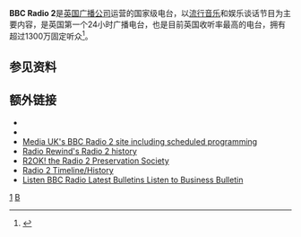 {{expand|time=2013-10-23T10:30:03+00:00}}
{{頻道資訊
| 頻道名稱         = BBC Radio 2
| 頻道圖片檔案     = BBC Radio 2 2022.svg
| 頻道圖片尺寸     = 175px
| 頻道圖片名稱     = 
| 所屬國家         = 
| 所屬國家或地區   =  {{UK}}
| 總部所在         = {{UK}}[[倫敦|倫敦]]
| 播放地區         = {{UK}}
| 成立日期         = 
| 試播日期         = 
| 開播日期         = 1967年9月30日
| 停播日期         = 
| 頻道語言         = 英語
| 頻道呼號         = 
| 頻道類別         = [[音樂|音樂]]、[[娛樂|娛樂]]、[[新聞|新聞]]、[[演說|演說]]
| 視頻格式         = [[FM|FM]]: 88.1-90.2 [[MHz|MHz]] (英國)<br> [[DAB|DAB]]:12B <br> [[Freeview|Freeview]]:702 <br> {{link-en|Virgin Media|Virgin Media}}:902
| 收聽率           = 14.7％
| 收聽率調查時間   = 2013年5月
| 收聽率資料來源   = [http://www.rajar.co.uk/listening/quarterly_listening.php Quarterly Listening]
| 頻道口號         = 
| 擁有者           = [[英國廣播公司|英國廣播公司]]
| 持股者           = 
| 前頻道名稱       = 
| 被取代名稱       = 
| 前頻道呼號       = 
| 被取代呼號       = 
| 集團同類頻道     = 
| 重播服務頻道     = 
| 備註             = 
}}

'''BBC Radio 2'''是[[英国广播公司|英国广播公司]]运营的国家级电台，以[[流行音乐|流行音乐]]和娱乐谈话节目为主要内容，是英国第一个24小时广播电台，也是目前英国收听率最高的电台，拥有超过1300万固定听众<ref>{{cite news |first= |last= |authorlink= |coauthors= |title=BBC Radio 1 loses listeners |url=http://news.bbc.co.uk/1/hi/entertainment/tv_and_radio/3110667.stm |quote=There was good news for BBC Radio 2 in the Radio Joint Audience Research Limited (Rajar), which showed it attracted a "record" share of the listening public over the three-month period. |work=[[BBC|BBC]] |date=July 31, 2003 |accessdate=2008-12-25 |archive-date=2009-06-08 |archive-url=https://web.archive.org/web/20090608030341/http://news.bbc.co.uk/1/hi/entertainment/tv_and_radio/3110667.stm |dead-url=no }}</ref>。

== 参见资料 ==
{{reflist|2}}

==额外链接 ==

* {{官网|http://www.bbc.co.uk/radio2}}
* {{Facebook|BBC-Radio-2}}
* [https://web.archive.org/web/20080907005947/http://www.mediauk.com/radio/310 Media UK's BBC Radio 2 site including scheduled programming]
* [http://www.radiorewind.co.uk/radio2/index.htm Radio Rewind's Radio 2 history]{{Wayback|url=http://www.radiorewind.co.uk/radio2/index.htm |date=20130818083440 }}
* [http://www.r2ok.co.uk/ R2OK! the Radio 2 Preservation Society]{{Wayback|url=http://www.r2ok.co.uk/ |date=20130830033754 }}
* [http://www.r2ok.co.uk/R2_timeline.htm Radio 2 Timeline/History]{{Wayback|url=http://www.r2ok.co.uk/R2_timeline.htm |date=20130820014818 }}
* [https://web.archive.org/web/20100405041126/http://www.sofradio.eu/27377/bbc_radio_2.html Listen BBC Radio Latest Bulletins Listen to Business Bulletin]
{{BBC电台}}
[[Category:英國廣播公司電台|1]]
[[Category:英國電台|B]]